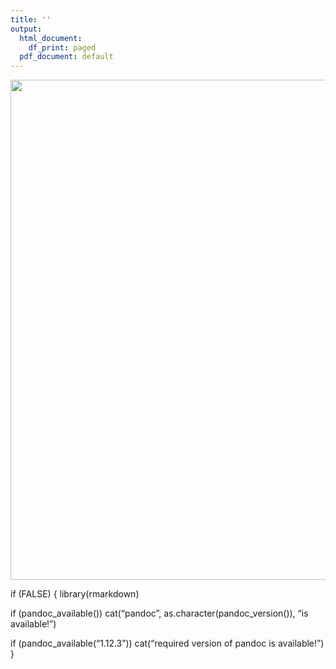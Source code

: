 ```yaml
---
title: ''
output:
  html_document:
    df_print: paged
  pdf_document: default
---
```



<center><img src="https://i.imgur.com/YNtjmbq.png" width="800"></center>  



if (FALSE) {
library(rmarkdown)

if (pandoc_available())
  cat("pandoc", as.character(pandoc_version()), "is available!\n")

if (pandoc_available("1.12.3"))
  cat("required version of pandoc is available!\n")
}


